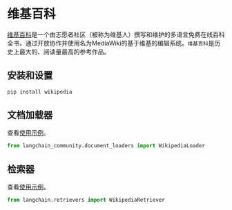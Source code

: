 # 维基百科

[维基百科](https://wikipedia.org/)是一个由志愿者社区（被称为维基人）撰写和维护的多语言免费在线百科全书，通过开放协作并使用名为MediaWiki的基于维基的编辑系统。`维基百科`是历史上最大的、阅读量最高的参考作品。

## 安装和设置

```bash
pip install wikipedia
```

## 文档加载器

查看[使用示例](/docs/integrations/document_loaders/wikipedia)。

```python
from langchain_community.document_loaders import WikipediaLoader
```

## 检索器

查看[使用示例](/docs/integrations/retrievers/wikipedia)。

```python
from langchain.retrievers import WikipediaRetriever
```